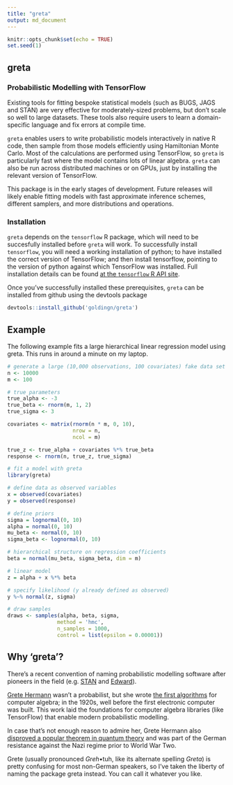 ```yaml
---
title: "greta"
output: md_document
---
```


```r
knitr::opts_chunk$set(echo = TRUE)
set.seed(1)
```

## greta

### Probabilistic Modelling with TensorFlow

Existing tools for fitting bespoke statistical models (such as BUGS, JAGS and STAN) are very effective for moderately-sized problems, but don't scale so well to large datasets. These tools also require users to learn a domain-specific language and fix errors at compile time.

`greta` enables users to write probabilistic models interactively in native R code, then sample from those models efficiently using Hamiltonian Monte Carlo.
Most of the calculations are performed using TensorFlow, so `greta` is particularly fast where the model contains lots of linear algebra. `greta` can also be run across distributed machines or on GPUs, just by installing the relevant version of TensorFlow.

This package is in the early stages of development. Future releases will likely enable fitting models with fast approximate inference schemes, different samplers, and more distributions and operations.

### Installation

`greta` depends on the `tensorflow` R package, which will need to be succesfully installed before `greta` will work. To successfully install `tensorflow`, you will need a working installation of python; to have installed the correct version of TensorFlow; and then install tensorflow, pointing to the version of python against which TensorFlow was installed. Full installation details can be found [at the `tensorflow` R API site](https://rstudio.github.io/tensorflow/).

Once you've successfully installed these prerequisites, `greta` can be installed from github using the devtools package

```r
devtools::install_github('goldingn/greta')
```


## Example

The following example fits a large hierarchical linear regression model using greta. This runs in around a minute on my laptop.

```r
# generate a large (10,000 observations, 100 covariates) fake data set
n <- 10000
m <- 100

# true parameters
true_alpha <- -3
true_beta <- rnorm(m, 1, 2)
true_sigma <- 3

covariates <- matrix(rnorm(n * m, 0, 10),
                     nrow = n,
                     ncol = m)

true_z <- true_alpha + covariates %*% true_beta
response <- rnorm(n, true_z, true_sigma)

# fit a model with greta
library(greta)

# define data as observed variables
x = observed(covariates)
y = observed(response)

# define priors
sigma = lognormal(0, 10)
alpha = normal(0, 10)
mu_beta <- normal(0, 10)
sigma_beta <- lognormal(0, 10)

# hierarchical structure on regression coefficients
beta = normal(mu_beta, sigma_beta, dim = m)

# linear model
z = alpha + x %*% beta

# specify likelihood (y already defined as observed)
y %~% normal(z, sigma)

# draw samples
draws <- samples(alpha, beta, sigma,
                method = 'hmc',
                n_samples = 1000,
                control = list(epsilon = 0.00001))
```

## Why 'greta'?

There's a recent convention of naming probabilistic modelling software after pioneers in the field (e.g. [STAN](https://en.wikipedia.org/wiki/Stanislaw_Ulam) and [Edward](https://en.wikipedia.org/wiki/George_E._P._Box)).

[Grete Hermann](https://en.wikipedia.org/wiki/Grete_Hermann) wasn't a probabilist, but she wrote [the first algorithms](http://dl.acm.org/citation.cfm?id=307342&coll=portal&dl=ACM) for computer algebra; in the 1920s, well before the first electronic computer was built. This work laid the foundations for computer algebra libraries (like TensorFlow) that enable modern probabilistic modelling.

In case that's not enough reason to admire her, Grete Hermann also [disproved a popular theorem in quantum theory](https://arxiv.org/pdf/0812.3986.pdf) and was part of the German resistance against the Nazi regime prior to World War Two.

Grete (usually pronounced *Greh*•tuh, like its alternate spelling *Greta*) is pretty confusing for most non-German speakers, so I've taken the liberty of naming the package greta instead. You can call it whatever you like.
